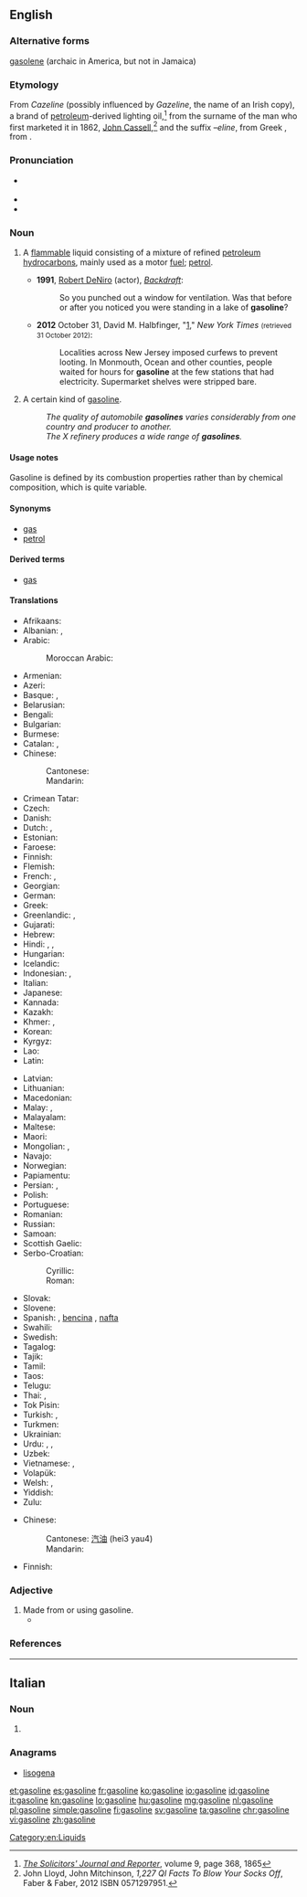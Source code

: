 ==English==
{{wikipedia}}

===Alternative forms===
[[gasolene]] (archaic in America, but not in Jamaica)

===Etymology===
From ''Cazeline'' (possibly influenced by ''Gazeline'', the name of an Irish copy), a brand of [[petroleum]]-derived lighting oil,<ref>[http://books.google.co.uk/books?id=nwY5AQAAMAAJ&pg=PA368#v=onepage&q&f=true ''The Solicitors' Journal and Reporter''], volume 9, page 368, 1865</ref> from the surname of the man who first marketed it in 1862, [[w:John Cassell|John Cassell]],<ref>John Lloyd, John Mitchinson, ''1,227 QI Facts To Blow Your Socks Off'', Faber & Faber, 2012 ISBN 0571297951.</ref> and the suffix ''–eline'', from Greek {{term|ἔλαιον||oil, olive oil|tr=elaion|lang=grc|sc=polytonic}}, from {{term|ἐλαία||olive|tr=elaía|lang=grc|sc=polytonic}}.

===Pronunciation===
* {{a|UK}} {{IPA|/ˈɡæs.ə.lin/}}
* {{audio|en-us-gasoline.ogg|Audio (US)}}
* {{rhymes|iːn}}

===Noun===
{{en-noun|-|s}}

# {{context|uncountable|North America|lang=en}} A [[flammable]] liquid consisting of a mixture of refined [[petroleum]] [[hydrocarbon]]s, mainly used as a motor [[fuel]]; [[petrol]].
#* '''1991''', [[w:Robert DeNiro|Robert DeNiro]] (actor), ''[[w:Backdraft (film)|Backdraft]]'':
#*: So you punched out a window for ventilation. Was that before or after you noticed you were standing in a lake of '''gasoline'''?
#* '''2012''' October 31, David M. Halbfinger, "[http://www.nytimes.com/2012/11/01/nyregion/new-jersey-continues-to-cope-with-hurricane-sandy.html?hp]," ''New York Times'' <small>(retrieved 31 October 2012)</small>:
#*: Localities across New Jersey imposed curfews to prevent looting. In Monmouth, Ocean and other counties, people waited for hours for '''gasoline''' at the few stations that had electricity. Supermarket shelves were stripped bare.
# {{context|countable|lang=en}} A certain kind of [[gasoline]].
#: ''The quality of automobile '''gasolines''' varies considerably from one country and producer to another.''
#: ''The X refinery produces a wide range of '''gasolines'''.''

====Usage notes====
Gasoline is defined by its combustion properties rather than by chemical composition, which is quite variable.

====Synonyms====
* [[gas]] {{qualifier|North America}}
* [[petrol]] {{qualifier|UK|Australia}}

====Derived terms====
* [[gas]] {{qualifier|North America}}

====Translations====
{{trans-top|motor fuel}}
* Afrikaans: {{t+|af|petrol}}
* Albanian: {{t|sq|​​benzinë|f}}, {{t|sq|gazolinë|f}}
* Arabic: {{t|ar|بنزين|m|tr=banzīn}}
*: Moroccan Arabic: {{t|ary|ليسانص|tr=lisanṣ|sc=Arab}} {{qualifier|l'essence}}
* Armenian: {{t|hy|բենզին|tr=benzin}}
* Azeri: {{t|az|benzin}}
* Basque: {{t|eu|esantza}}, {{t|eu|gasolina}}
* Belarusian: {{t|be|бензін|m|tr=benzín}}
* Bengali: {{t|bn|পেট্রল|tr=peţrôl|sc=Beng}}
* Bulgarian: {{t+|bg|бензин|m|tr=benzín}}
* Burmese: {{t+|my|ဓာတ်ဆီ|tr=da' hsi|sc=Mymr}}
* Catalan: {{t+|ca|gasolina|f}}, {{t|ca|benzina|f}}
* Chinese:
*: Cantonese: {{t|yue|汽油|tr=hei3 yau4|sc=Hani}}
*: Mandarin: {{t+|cmn|汽油|tr=qìyóu|sc=Hani}}
* Crimean Tatar: {{t|crh|benzin}}
* Czech: {{t|cs|benzín|m}}
* Danish: {{t+|da|benzin|c}}
* Dutch: {{t+|nl|benzine|f}}, {{t|nl|naft}} {{qualifier|Belgium|slang}}
* Estonian: {{t|et|bensiin}}
* Faroese: {{t|fo|bensin|n}}
* Finnish: {{t+|fi|bensiini}}
* Flemish: {{t|nl|benzine}}
* French: {{t+|fr|essence|f}}, {{t+|fr|gas|m}} {{qualifier|Canada}}
* Georgian: {{t|ka|ბენზინი|tr=benzini|sc=Geor}}
* German: {{t+|de|Benzin|n}}
* Greek: {{t+|el|βενζίνη|f|tr=venzíni}}
* Greenlandic: {{t|kl|benziina}}, {{t|kl|orsussaq}}
* Gujarati: {{t|gu|પેટ્રોલ|f|tr=peṭrol|sc=Gujr}}
* Hebrew: {{t+|he|בֶּנזִין|m|tr=benzin}}
* Hindi: {{t|hi|पेट्रोल|tr=peṭrol}}, {{t|hi|गैसोलीन|tr=gaisolīn}}, {{t|hi|बेंज़ीन|tr=benzīn}}
* Hungarian: {{t+|hu|benzin}}
* Icelandic: {{t+|is|bensín|n}}
* Indonesian: {{t+|id|bensin}}, {{t+|id|petrol}}
* Italian: {{t+|it|benzina|f}}
* Japanese: {{t+|ja|ガソリン|tr=gasorin}}
* Kannada: {{t+|kn|ಪೆಟ್ರೋಲು|tr=peṭrōlu|sc=Knda}}
* Kazakh: {{t+|kk|бензин|tr=benzïn|sc=Cyrl}}
* Khmer: {{t|km|ប្រេងសាំង|tr=preɛng sang|sc=Khmr}}, {{t+|km|សាំង|tr=sang|sc=Khmr}}
* Korean: {{t+|ko|가솔린|tr=gasollin|sc=Hang}}
* Kyrgyz: {{t|ky|бензин|tr=benzin|sc=Cyrl}}
* Lao: {{t+|lo|ນ້ຳມັນແອັດຊັງ|tr=nam man æt sang|sc=Laoo}}
* Latin: {{t|la|benzinium|m}}
{{trans-mid}}
* Latvian: {{t|lv|benzīns|m}}
* Lithuanian: {{t|lt|benzinas|m}}
* Macedonian: {{t|mk|бензин|m|tr=bénzin}}
* Malay: {{t|ms|petrol}}, {{t|ms|bensin}}
* Malayalam: {{t+|ml|പെട്രോളിയം|sc=Mlym}}
* Maltese: {{t|mt|petrol|m}}
* Maori: {{t|mi|penehīni}}
* Mongolian: {{t|mn|бензин|tr=benzin|sc=Cyrl}}, {{t|mn|газолин|tr=gazolin|sc=Cyrl}}
* Navajo: {{t|nv|chidí bitooʼ}}
* Norwegian: {{t+|no|bensin|m}}
* Papiamentu: {{t|pap|gasolin}}
* Persian: {{t+|fa|بنزین|tr=benzin}}, {{t+|fa|گازولین|tr=gâzulin}}
* Polish: {{t+|pl|benzyna|f}}
* Portuguese: {{t+|pt|gasolina|f}}
* Romanian: {{t+|ro|benzină|f}}
* Russian: {{t+|ru|бензин|m|tr=benzín}}
* Samoan: {{t|sm|kesi}}
* Scottish Gaelic: {{t|gd|peatrail}}
* Serbo-Croatian:
*: Cyrillic: {{t|sh|бензин|m|sc=Cyrl}}
*: Roman: {{t|sh|benzin|m}}
* Slovak: {{t|sk|benzín|m}}
* Slovene: {{t+|sl|bencin|m}}
* Spanish: {{t+|es|gasolina|f}}, [[bencina]] {{f}} {{qualifier|Chile, Peru}}, [[nafta]] {{f}} {{qualifier|Argentina, Paraguay, Uruguay}}
* Swahili: {{t+|sw|petroli}}
* Swedish: {{t+|sv|bensin|c}}
* Tagalog: {{t|tl|gasolina}}
* Tajik: {{t|tg|бензин|tr=benzin|sc=Cyrl}}
* Tamil: {{t|ta|கல்நெய்|tr=kalney|sc=Taml}}
* Taos: {{t|twf|gosulínene}}
* Telugu: {{t|te|గ్యాసోలిన్|tr=gyāsōlin|sc=Telu}}
* Thai: {{t|th|เบนซิน|tr=bayn-sin}}, {{t|th|แกโซลีน|tr=gae-soh-leen}}
* Tok Pisin: {{t|tpi|bensin}}
* Turkish: {{t+|tr|benzin}}, {{t+|tr|petrol}}
* Turkmen: {{t+|tk|benzin}}
* Ukrainian: {{t+|uk|бензин|m|tr=benzýn}}
* Urdu: {{t|ur|بنزین|tr=benzīn}}, {{t|ur|پٹرول|tr=peṭrōl}}, {{t|ur|گیسولین|tr=gaisolīn}}
* Uzbek: {{t+|uz|benzin}}
* Vietnamese: {{t+|vi|dầu xăng}}, {{t+|vi|xăng}}
* Volapük: {{t+|vo|bänsin}}
* Welsh: {{t|cy|gasoline|f}}, {{t|cy|petrol|m}}
* Yiddish: {{t|yi|גאזאלין|tr=gazolin|sc=Hebr}}
* Zulu: {{t|zu|uphetiloli}}
{{trans-bottom}}

{{trans-top|countable: a particular kind of gasoline}}
* Chinese:
*: Cantonese: [[汽油]] (hei3 yau4)
*: Mandarin: {{t+|cmn|汽油|tr=qìyóu|sc=Hani}}
{{trans-mid}}
* Finnish: {{t|fi|bensiinilaatu}}
{{trans-bottom}}

[[Category:en:Liquids]]

===Adjective===
{{en-adj|-}}

# Made from or using gasoline.
#* {{quote-book|year=2006|author=[[w:Edwin Black|Edwin Black]]
|title=Internal Combustion
|chapter=1|url=http://openlibrary.org/works/OL4103950W
|passage=If successful, Edison and Ford—in 1914—would move society away from the ever more expensive and then universally known killing hazards of '''gasoline''' cars:&nbsp;[&hellip;]&thinsp;.}}

===References===
<references/>

----

==Italian==

===Noun===
{{head|it}} {{f}}

# {{plural of|gasolina|lang=it}}

===Anagrams===
* [[lisogena#Italian|lisogena]]

[[et:gasoline]]
[[es:gasoline]]
[[fr:gasoline]]
[[ko:gasoline]]
[[io:gasoline]]
[[id:gasoline]]
[[it:gasoline]]
[[kn:gasoline]]
[[lo:gasoline]]
[[hu:gasoline]]
[[mg:gasoline]]
[[nl:gasoline]]
[[pl:gasoline]]
[[simple:gasoline]]
[[fi:gasoline]]
[[sv:gasoline]]
[[ta:gasoline]]
[[chr:gasoline]]
[[vi:gasoline]]
[[zh:gasoline]]